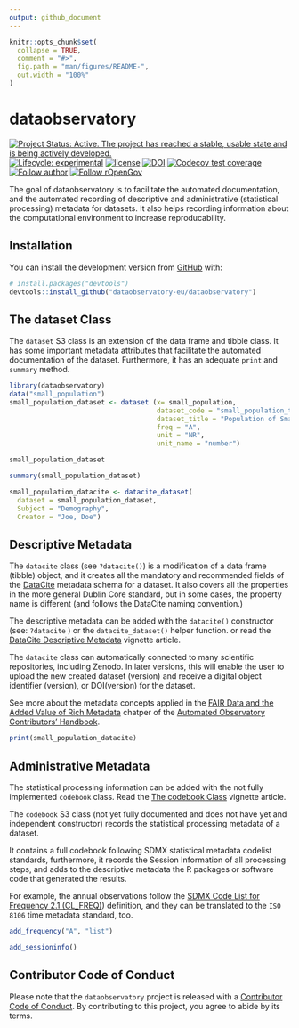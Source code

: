```yaml
---
output: github_document
---
```


<!-- README.md is generated from README.Rmd. Please edit that file -->

```r
knitr::opts_chunk$set(
  collapse = TRUE,
  comment = "#>",
  fig.path = "man/figures/README-",
  out.width = "100%"
)
```

# dataobservatory

<!-- badges: start -->
[![Project Status: Active. The project has reached a stable, usable state and is being actively developed.](https://www.repostatus.org/badges/latest/active.svg)](https://www.repostatus.org/#active)
[![Lifecycle: experimental](https://img.shields.io/badge/lifecycle-experimental-orange.svg)](https://lifecycle.r-lib.org/articles/stages.html#experimental)
[![license](https://img.shields.io/badge/license-GPL--3-blue.svg)](https://www.gnu.org/licenses/gpl-3.0.en.html)
[![DOI](https://zenodo.org/badge/DOI/10.5281/zenodo.5068765.svg)](https://doi.org/10.5281/zenodo.5068765)
[![Codecov test coverage](https://codecov.io/gh/dataobservatory-eu/dataobservatory/branch/master/graph/badge.svg)](https://codecov.io/gh/dataobservatory-eu/dataobservatory?branch=master)
[![Follow author](https://img.shields.io/twitter/follow/antaldaniel.svg?style=social)](https://twitter.com/intent/follow?screen_name=antaldaniel)
[![Follow rOpenGov](https://img.shields.io/twitter/follow/ropengov.svg?style=social)](https://twitter.com/intent/follow?screen_name=ropengov)
<!-- badges: end -->

The goal of dataobservatory is to facilitate the automated documentation, and the automated recording of descriptive and administrative (statistical processing) metadata for datasets. It also helps recording information about the computational environment to increase reproducability.

## Installation

You can install the development version from [GitHub](https://github.com/) with:

``` r
# install.packages("devtools")
devtools::install_github("dataobservatory-eu/dataobservatory")
```
## The dataset Class

The `dataset` S3 class is an extension of the data frame and tibble class.  It has some important metadata attributes that facilitate the automated documentation of the dataset. Furthermore, it has an adequate `print` and `summary` method.

```r
library(dataobservatory)
data("small_population")
small_population_dataset <- dataset (x= small_population,
                                     dataset_code = "small_population_total",
                                     dataset_title = "Population of Small European Countries",
                                     freq = "A",
                                     unit = "NR",
                                     unit_name = "number")
```



```r
small_population_dataset
```

```r
summary(small_population_dataset)
```

```r
small_population_datacite <- datacite_dataset(
  dataset = small_population_dataset,
  Subject = "Demography",
  Creator = "Joe, Doe")
```


## Descriptive Metadata

The `datacite` class (see `?datacite()`) is a modification of a data frame (tibble) object, and it creates all the mandatory and recommended fields of the [DataCite](https://support.datacite.org/docs/datacite-metadata-schema-v44-properties-overview) metadata schema for a dataset.  It also covers all the properties in the more general Dublin Core standard, but in some cases, the property name is different (and follows the DataCite naming convention.)  

The descriptive metadata can be added with the `datacite()` constructor (see: `?datacite` ) or the `datacite_dataset()` helper function. or read the [DataCite Descriptive Metadata](http://r.dataobservatory.eu/articles/datacite.html) vignette article. 

The `datacite` class can automatically connected to many scientific repositories, including Zenodo.  In later versions, this will enable the user to upload the new created dataset (version) and receive a digital object identifier (version), or DOI(version) for the dataset.

See more about the metadata concepts applied in the [FAIR Data and the Added Value of Rich Metadata](https://contributors.dataobservatory.eu/FAIR-data.html) chatper of the [Automated Observatory Contributors’ Handbook](https://contributors.dataobservatory.eu/).

```r
print(small_population_datacite)
```

## Administrative Metadata

The statistical processing information can be added with the not fully implemented `codebook` class. Read the [The codebook Class](http://r.dataobservatory.eu/articles/codebook.html) vignette article.

The `codebook` S3 class (not yet fully documented and does not have yet and independent constructor) records the statistical processing metadata of a dataset. 

It contains a full codebook following SDMX statistical metadata codelist standards, furthermore, it records the Session Information of all processing steps, and adds to the descriptive metadata the R packages or software code that generated the results.

For example, the annual observations follow the [SDMX Code List for Frequency 2.1 (CL_FREQ)](https://sdmx.org/?page_id=3215/)) definition, and they can be translated to the `ISO 8106` time metadata standard, too.

```r
add_frequency("A", "list")
```
```r
add_sessioninfo()
```

## Contributor Code of Conduct

Please note that the `dataobservatory` project is released with a [Contributor Code of Conduct](https://www.contributor-covenant.org/version/2/0/code_of_conduct/). By contributing to this project, you agree to abide by its terms.
